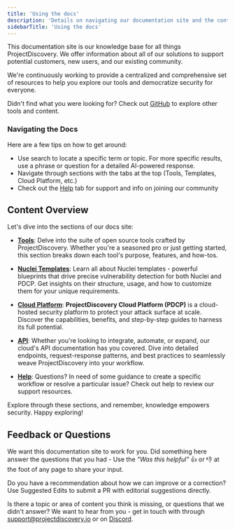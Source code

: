 ```yaml
---
title: 'Using the docs'
description: 'Details on navigating our documentation site and the content available here'
sidebarTitle: 'Using the docs'
---
```


This documentation site is our knowledge base for all things ProjectDiscovery. We offer information about all of our solutions to support potential customers, new users, and our existing community.

We're continuously working to provide a centralized and comprehensive set of resources to help you explore our tools and democratize security for everyone.

<Info> Didn't find what you were looking for? Check out [GitHub](https://github.com/projectdiscovery) to explore other tools and content. </Info>

### Navigating the Docs

Here are a few tips on how to get around: 
- Use search to locate a specific term or topic. For more specific results, use a phrase or question for a detailed AI-powered response. 
- Navigate through sections with the tabs at the top (Tools, Templates, Cloud Platform, etc.) 
- Check out the [Help](/help) tab for support and info on joining our community

## Content Overview 

Let's dive into the sections of our docs site:

- [**Tools**](/tools): Delve into the suite of open source tools crafted by ProjectDiscovery. Whether you're a seasoned pro or just getting started, this section breaks down each tool's purpose, features, and how-tos.

- [**Nuclei Templates**](/templates): Learn all about Nuclei templates - powerful blueprints that drive precise vulnerability detection for both Nuclei and PDCP. Get insights on their structure, usage, and how to customize them for your unique requirements.

- [**Cloud Platform**](/cloud): **ProjectDiscovery Cloud Platform (PDCP)** is a cloud-hosted security platform to protect your attack surface at scale. Discover the capabilities, benefits, and step-by-step guides to harness its full potential.

- [**API**](/api-reference): Whether you're looking to integrate, automate, or expand, our cloud's API documentation has you covered. Dive into detailed endpoints, request-response patterns, and best practices to seamlessly weave ProjectDiscovery into your workflow.

- [**Help**](/help): Questions? In need of some guidance to create a specific workflow or resolve a particular issue? Check out help to review our support resources.  

Explore through these sections, and remember, knowledge empowers security. Happy exploring!

## Feedback or Questions

We want this documentation site to work for you. Did something here answer the questions that you had  - Use the *"Was this helpful"* 👍 or 👎 at the foot of any page to share your input.

Do you have a recommendation about how we can improve or a correction? Use Suggested Edits to submit a PR with editorial suggestions directly.

Is there a topic or area of content you think is missing, or questions that we didn't answer? We want to hear from you - get in touch with through support@projectdiscovery.io or on [Discord](https://discord.com/invite/projectdiscovery). 
